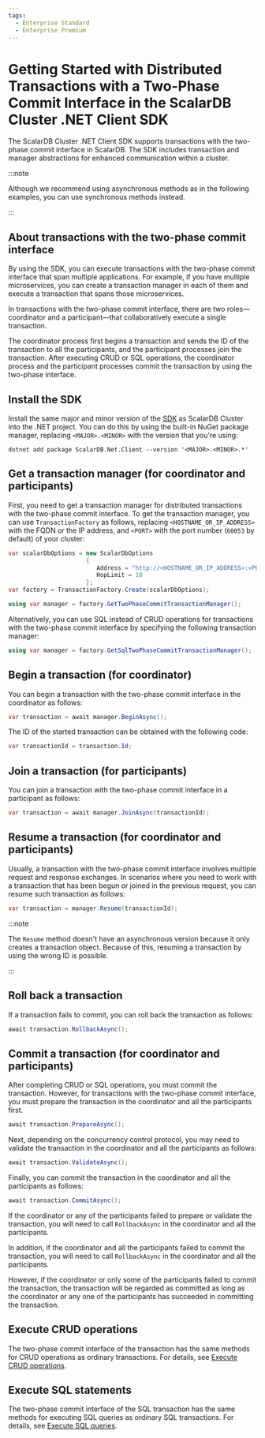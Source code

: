 ```yaml
---
tags:
  - Enterprise Standard
  - Enterprise Premium
---
```


# Getting Started with Distributed Transactions with a Two-Phase Commit Interface in the ScalarDB Cluster .NET Client SDK

The ScalarDB Cluster .NET Client SDK supports transactions with the two-phase commit interface in ScalarDB. The SDK includes transaction and manager abstractions for enhanced communication within a cluster.

:::note

Although we recommend using asynchronous methods as in the following examples, you can use synchronous methods instead.

:::

## About transactions with the two-phase commit interface

By using the SDK, you can execute transactions with the two-phase commit interface that span multiple applications. For example, if you have multiple microservices, you can create a transaction manager in each of them and execute a transaction that spans those microservices.

In transactions with the two-phase commit interface, there are two roles—coordinator and a participant—that collaboratively execute a single transaction.

The coordinator process first begins a transaction and sends the ID of the transaction to all the participants, and the participant processes join the transaction. After executing CRUD or SQL operations, the coordinator process and the participant processes commit the transaction by using the two-phase interface.

## Install the SDK

Install the same major and minor version of the [SDK](https://www.nuget.org/packages/ScalarDB.Net.Client) as ScalarDB Cluster into the .NET project. You can do this by using the built-in NuGet package manager, replacing `<MAJOR>.<MINOR>` with the version that you're using:

```console
dotnet add package ScalarDB.Net.Client --version '<MAJOR>.<MINOR>.*'
```

## Get a transaction manager (for coordinator and participants)

First, you need to get a transaction manager for distributed transactions with the two-phase commit interface. To get the transaction manager, you can use `TransactionFactory` as follows, replacing `<HOSTNAME_OR_IP_ADDRESS>` with the FQDN or the IP address, and `<PORT>` with the port number (`60053` by default) of your cluster:

```c#
var scalarDbOptions = new ScalarDbOptions
                      {
                         Address = "http://<HOSTNAME_OR_IP_ADDRESS>:<PORT>",
                         HopLimit = 10
                      };
var factory = TransactionFactory.Create(scalarDbOptions);

using var manager = factory.GetTwoPhaseCommitTransactionManager();
```

Alternatively, you can use SQL instead of CRUD operations for transactions with the two-phase commit interface by specifying the following transaction manager:

```c#
using var manager = factory.GetSqlTwoPhaseCommitTransactionManager();
```

## Begin a transaction (for coordinator)

You can begin a transaction with the two-phase commit interface in the coordinator as follows:

```c#
var transaction = await manager.BeginAsync();
```

The ID of the started transaction can be obtained with the following code:

```c#
var transactionId = transaction.Id;
```

## Join a transaction (for participants)

You can join a transaction with the two-phase commit interface in a participant as follows:

```c#
var transaction = await manager.JoinAsync(transactionId);
```

## Resume a transaction (for coordinator and participants)

Usually, a transaction with the two-phase commit interface involves multiple request and response exchanges. In scenarios where you need to work with a transaction that has been begun or joined in the previous request, you can resume such transaction as follows:

```c#
var transaction = manager.Resume(transactionId);
```

:::note

The `Resume` method doesn't have an asynchronous version because it only creates a transaction object. Because of this, resuming a transaction by using the wrong ID is possible.

:::

## Roll back a transaction

If a transaction fails to commit, you can roll back the transaction as follows:

```c#
await transaction.RollbackAsync();
```

## Commit a transaction (for coordinator and participants)

After completing CRUD or SQL operations, you must commit the transaction. However, for transactions with the two-phase commit interface, you must prepare the transaction in the coordinator and all the participants first.

```c#
await transaction.PrepareAsync();
```

Next, depending on the concurrency control protocol, you may need to validate the transaction in the coordinator and all the participants as follows:

```c#
await transaction.ValidateAsync();
```

Finally, you can commit the transaction in the coordinator and all the participants as follows:

```c#
await transaction.CommitAsync();
```

If the coordinator or any of the participants failed to prepare or validate the transaction, you will need to call `RollbackAsync` in the coordinator and all the participants.

In addition, if the coordinator and all the participants failed to commit the transaction, you will need to call `RollbackAsync` in the coordinator and all the participants.

However, if the coordinator or only some of the participants failed to commit the transaction, the transaction will be regarded as committed as long as the coordinator or any one of the participants has succeeded in committing the transaction.

## Execute CRUD operations

The two-phase commit interface of the transaction has the same methods for CRUD operations as ordinary transactions. For details, see [Execute CRUD operations](getting-started-with-distributed-transactions.mdx#execute-crud-operations).

## Execute SQL statements

The two-phase commit interface of the SQL transaction has the same methods for executing SQL queries as ordinary SQL transactions. For details, see [Execute SQL queries](getting-started-with-distributed-sql-transactions.mdx#execute-sql-queries).
